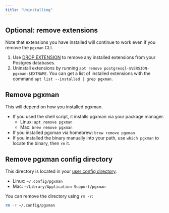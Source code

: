 ```yaml
---
title: "Uninstalling"
---
```


## Optional: remove extensions

Note that extensions you have installed will continue to work even if you
remove the `pgxman` CLI.

1. Use [DROP EXTENSION][drop extension] to remove any installed extensions
   from your Postgres databases.
2. Uninstall extensions by running
   `apt remove postgresql-$VERSION-pgxman-$EXTNAME`.
   You can get a list of installed extensions with the command
   `apt list --installed | grep pgxman`.

[drop extension]: https://www.postgresql.org/docs/current/sql-dropextension.html

## Remove pgxman

This will depend on how you installed pgxman.

- If you used the shell script, it installs pgxman via your package manager.
  - Linux: `apt remove pgxman`
  - Mac: `brew remove pgxman`
- If you installed pgxman via homebrew: `brew remove pgxman`
- If you installed the binary manually into your path, use `which pgxman` to
  locate the binary, then `rm` it.

## Remove pgxman config directory

This directory is located in your [user config directory][].

* Linux: `~/.config/pgxman`
* Mac: `~/Library/Application Support/pgxman`

You can remove the directory using `rm -r`:

```sh
rm -r ~/.config/pgxman
```

[user config directory]: https://pkg.go.dev/os#UserConfigDir
